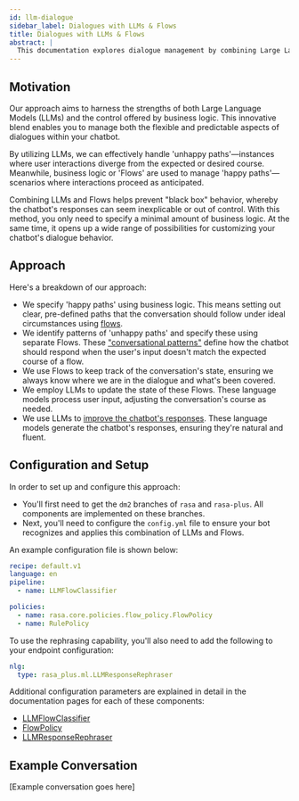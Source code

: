 ```yaml
---
id: llm-dialogue
sidebar_label: Dialogues with LLMs & Flows
title: Dialogues with LLMs & Flows
abstract: |
  This documentation explores dialogue management by combining Large Language Models (LLMs) and business logic through Flows.
---
```



<RasaDiscoveryBanner />

## Motivation

Our approach aims to harness the strengths of both Large Language Models (LLMs)
and the control offered by business logic. This innovative blend enables you to
manage both the flexible and predictable aspects of dialogues within your
chatbot.

By utilizing LLMs, we can effectively handle 'unhappy paths'—instances where
user interactions diverge from the expected or desired course. Meanwhile,
business logic or 'Flows' are used to manage 'happy paths'—scenarios where
interactions proceed as anticipated.

Combining LLMs and Flows helps prevent "black box" behavior, whereby the
chatbot's responses can seem inexplicable or out of control. With this method,
you only need to specify a minimal amount of business logic. At the same time,
it opens up a wide range of possibilities for customizing your chatbot's
dialogue behavior.

## Approach

Here's a breakdown of our approach:

- We specify 'happy paths' using business logic. This means setting out clear,
  pre-defined paths that the conversation should follow under ideal
  circumstances using [flows](../flows.mdx).
- We identify patterns of 'unhappy paths' and specify these using separate
  Flows. These ["conversational patterns"](./unhappy-paths.mdx) define how the
  chatbot should respond when the user's input doesn't match the expected course
  of a flow.
- We use Flows to keep track of the conversation's state, ensuring we always
  know where we are in the dialogue and what's been covered.
- We employ LLMs to update the state of these Flows. These language models
  process user input, adjusting the conversation's course as needed.
- We use LLMs to [improve the chatbot's responses](./llm-nlg.mdx). These
  language models generate the chatbot's responses, ensuring they're natural and
  fluent.

## Configuration and Setup

In order to set up and configure this approach:

- You'll first need to get the `dm2` branches of `rasa` and `rasa-plus`. 
  All components are implemented on these branches.
- Next, you'll need to configure the `config.yml` file to ensure your bot
  recognizes and applies this combination of LLMs and Flows.

An example configuration file is shown below:

```yaml title="config.yml"
recipe: default.v1
language: en
pipeline:
  - name: LLMFlowClassifier

policies:
  - name: rasa.core.policies.flow_policy.FlowPolicy
  - name: RulePolicy
```

To use the rephrasing capability, you'll also need to add the following to your
endpoint configuration:

```yaml title="endpoints.yml"
nlg:
  type: rasa_plus.ml.LLMResponseRephraser
```

Additional configuration parameters are explained in detail in the documentation
pages for each of these components:
- [LLMFlowClassifier](./llm-flow-classifier.mdx)
- [FlowPolicy](./flow-policy.mdx)
- [LLMResponseRephraser](./llm-nlg.mdx) 

## Example Conversation

[Example conversation goes here]
